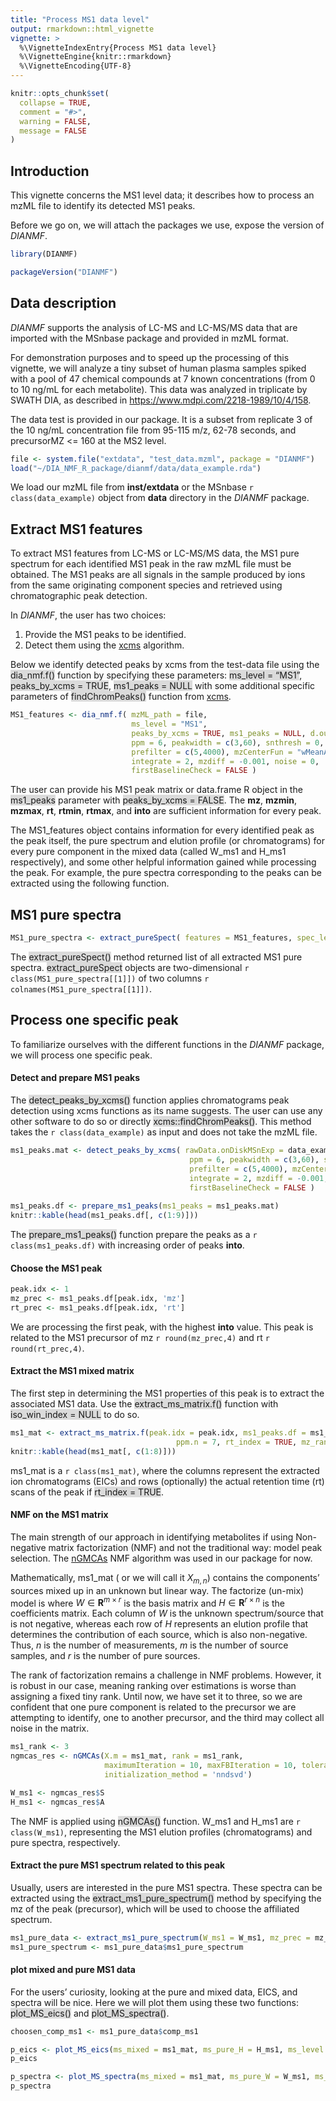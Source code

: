 ```yaml
---
title: "Process MS1 data level"
output: rmarkdown::html_vignette
vignette: >
  %\VignetteIndexEntry{Process MS1 data level}
  %\VignetteEngine{knitr::rmarkdown}
  %\VignetteEncoding{UTF-8}
---
```


```r
knitr::opts_chunk$set(
  collapse = TRUE,
  comment = "#>",
  warning = FALSE,
  message = FALSE
)
```

## Introduction
This vignette concerns the MS1 level data; it describes how to process an mzML file to identify its detected MS1 peaks.

Before we go on, we will attach the packages we use, expose the version of *DIANMF*.

```r
library(DIANMF)

packageVersion("DIANMF")
```

## Data description
*DIANMF* supports the analysis of LC-MS and LC-MS/MS data that are imported with the MSnbase package and provided in mzML format.

For demonstration purposes and to speed up the processing of this vignette, we will analyze a tiny subset of human plasma samples spiked with a pool of 47 chemical compounds at 7 known concentrations (from 0 to 10 ng/mL for each metabolite). This data was analyzed in triplicate by SWATH DIA, as described in <https://www.mdpi.com/2218-1989/10/4/158>.

The data test is provided in our package. It is a subset from replicate 3 of the 10 ng/mL concentration file from 95-115 m/z, 62-78 seconds, and precursorMZ <= 160 at the MS2 level.

```r
file <- system.file("extdata", "test_data.mzml", package = "DIANMF")
load("~/DIA_NMF_R_package/dianmf/data/data_example.rda")
```

We load our mzML file from **inst/extdata** or the MSnbase `r class(data_example)` object from **data** directory in the *DIANMF* package.

## Extract MS1 features 
To extract MS1 features from LC-MS or LC-MS/MS data, the MS1 pure spectrum for each identified MS1 peak in the raw mzML file must be obtained. The MS1 peaks are all signals in the sample produced by ions from the same originating component species and retrieved using chromatographic peak detection.

In *DIANMF*, the user has two choices:

1. Provide the MS1 peaks to be identified.
1. Detect them using the [xcms](https://bioconductor.org/packages/release/bioc/html/xcms.html) algorithm.

Below we identify detected peaks by xcms from the test-data file using the <span style="background-color: rgba(169, 169, 169, 0.4);">dia_nmf.f()</span> function by specifying these parameters: <span style="background-color: rgba(169, 169, 169, 0.4);">ms_level = "MS1"</span>, <span style="background-color: rgba(169, 169, 169, 0.4);">peaks_by_xcms = TRUE</span>, <span style="background-color: rgba(169, 169, 169, 0.4);">ms1_peaks = NULL</span> with some additional specific parameters of <span style="background-color: rgba(169, 169, 169, 0.4);">findChromPeaks()</span> function from [xcms](https://bioconductor.org/packages/release/bioc/html/xcms.html).

```r
MS1_features <- dia_nmf.f( mzML_path = file,
                           ms_level = "MS1",
                           peaks_by_xcms = TRUE, ms1_peaks = NULL, d.out = NULL,
                           ppm = 6, peakwidth = c(3,60), snthresh = 0,
                           prefilter = c(5,4000), mzCenterFun = "wMeanApex3",
                           integrate = 2, mzdiff = -0.001, noise = 0,
                           firstBaselineCheck = FALSE )
```

The user can provide his MS1 peak matrix or data.frame R object in the <span style="background-color: rgba(169, 169, 169, 0.4);">ms1_peaks</span> parameter with <span style="background-color: rgba(169, 169, 169, 0.4);">peaks_by_xcms = FALSE</span>. The **mz**, **mzmin**, **mzmax**, **rt**, **rtmin**, **rtmax**, and **into** are sufficient information for every peak.

The MS1_features object contains information for every identified peak as the peak itself, the pure spectrum and elution profile (or chromatograms) for every pure component in the mixed data (called W_ms1 and H_ms1 respectively), and some other helpful information gained while processing the peak. For example, the pure spectra corresponding to the peaks can be extracted using the following function.

## MS1 pure spectra 

```r
MS1_pure_spectra <- extract_pureSpect( features = MS1_features, spec_level = 'MS1' )
```

The <span style="background-color: rgba(169, 169, 169, 0.4);">extract_pureSpect()</span> method returned list of all extracted MS1 pure spectra. <span style="background-color: rgba(169, 169, 169, 0.4);">extract_pureSpect</span> objects are two-dimensional `r class(MS1_pure_spectra[[1]])` of two columns `r colnames(MS1_pure_spectra[[1]])`.

## Process one specific peak

To familiarize ourselves with the different functions in the *DIANMF* package, we will process one specific peak.

#### Detect and prepare MS1 peaks

The <span style="background-color: rgba(169, 169, 169, 0.4);">detect_peaks_by_xcms()</span> function applies chromatograms peak detection using xcms functions as its name suggests. The user can use any other software to do so or directly <span style="background-color: rgba(169, 169, 169, 0.4);">xcms::findChromPeaks()</span>. This method takes the `r class(data_example)` as input and does not take the mzML file.

```r
ms1_peaks.mat <- detect_peaks_by_xcms( rawData.onDiskMSnExp = data_example,
                                        ppm = 6, peakwidth = c(3,60), snthresh = 0,
                                        prefilter = c(5,4000), mzCenterFun = "wMeanApex3",
                                        integrate = 2, mzdiff = -0.001, noise = 0,
                                        firstBaselineCheck = FALSE )
  
ms1_peaks.df <- prepare_ms1_peaks(ms1_peaks = ms1_peaks.mat)
knitr::kable(head(ms1_peaks.df[, c(1:9)]))
```

The <span style="background-color: rgba(169, 169, 169, 0.4);">prepare_ms1_peaks()</span> function prepare the peaks as a `r class(ms1_peaks.df)` with increasing order of peaks **into**.

#### Choose the MS1 peak
```r
peak.idx <- 1
mz_prec <- ms1_peaks.df[peak.idx, 'mz']
rt_prec <- ms1_peaks.df[peak.idx, 'rt']
```

We are processing the first peak, with the highest **into** value. This peak is related to the MS1 precursor of mz `r round(mz_prec,4)` and rt `r round(rt_prec,4)`.

#### Extract the MS1 mixed matrix

The first step in determining the MS1 properties of this peak is to extract the associated MS1 data. Use the <span style="background-color: rgba(169, 169, 169, 0.4);">extract_ms_matrix.f()</span> function with <span style="background-color: rgba(169, 169, 169, 0.4);">iso_win_index = NULL</span> to do so.

```r
ms1_mat <- extract_ms_matrix.f(peak.idx = peak.idx, ms1_peaks.df = ms1_peaks.df, rawData.onDiskMSnExp = data_example,
                                     ppm.n = 7, rt_index = TRUE, mz_range = NULL, iso_win_index = NULL)
knitr::kable(head(ms1_mat[, c(1:8)]))
```

ms1_mat is a `r class(ms1_mat)`, where the columns represent the extracted ion chromatograms (EICs) and rows (optionally) the actual retention time (rt) scans of the peak if <span style="background-color: rgba(169, 169, 169, 0.4);">rt_index = TRUE</span>.

#### NMF on the MS1 matrix

The main strength of our approach in identifying metabolites if using Non-negative matrix factorization (NMF) and not the traditional way: model peak selection. The [nGMCAs](https://ieeexplore.ieee.org/stamp/stamp.jsp?arnumber=6584797) NMF algorithm was used in our package for now.

Mathematically, ms1_mat ( or we will call it $X_{m,n}$) contains the components' sources mixed up in an unknown but linear way. The factorize (un-mix) model is 
\begin{align} \label{eq1}
      X \approx WH,
\end{align}
where $W \in \mathbf{R}^{m \times r}$ is the basis matrix and $H \in \mathbf{R}^{r \times n}$ is the coefficients matrix. Each column of $W$ is the unknown spectrum/source that is not negative, whereas each row of $H$ represents an elution profile that determines the contribution of each source, which is also non-negative. Thus, $n$ is the number of measurements, $m$ is the number of source samples, and $r$ is the number of pure sources.

The rank of factorization remains a challenge in NMF problems. However, it is robust in our case, meaning ranking over estimations is worse than assigning a fixed tiny rank. Until now, we have set it to three, so we are confident that one pure component is related to the precursor we are attempting to identify, one to another precursor, and the third may collect all noise in the matrix. 

```r
ms1_rank <- 3
ngmcas_res <- nGMCAs(X.m = ms1_mat, rank = ms1_rank,
                     maximumIteration = 10, maxFBIteration = 10, toleranceFB = 1e-5,
                     initialization_method = 'nndsvd')

W_ms1 <- ngmcas_res$S
H_ms1 <- ngmcas_res$A
```

The NMF is applied using <span style="background-color: rgba(169, 169, 169, 0.4);">nGMCAs()</span> function. W_ms1 and H_ms1 are `r class(W_ms1)`, representing the MS1 elution profiles (chromatograms) and pure spectra, respectively.

#### Extract the pure MS1 spectrum related to this peak

Usually, users are interested in the pure MS1 spectra. These spectra can be extracted using the <span style="background-color: rgba(169, 169, 169, 0.4);">extract_ms1_pure_spectrum()</span> method by specifying the mz of the peak (precursor), which will be used to choose the affiliated spectrum.

```r
ms1_pure_data <- extract_ms1_pure_spectrum(W_ms1 = W_ms1, mz_prec = mz_prec)
ms1_pure_spectrum <- ms1_pure_data$ms1_pure_spectrum
```
 
#### plot mixed and pure MS1 data

For the users' curiosity, looking at the pure and mixed data, EICS, and spectra will be nice. Here we will plot them using these two functions: <span style="background-color: rgba(169, 169, 169, 0.4);">plot_MS_eics()</span> and <span style="background-color: rgba(169, 169, 169, 0.4);">plot_MS_spectra()</span>.

```r
choosen_comp_ms1 <- ms1_pure_data$comp_ms1

p_eics <- plot_MS_eics(ms_mixed = ms1_mat, ms_pure_H = H_ms1, ms_level = "MS1", rt_prec = rt_prec, choosen_comp = choosen_comp_ms1)
p_eics

p_spectra <- plot_MS_spectra(ms_mixed = ms1_mat, ms_pure_W = W_ms1, ms_level = "MS1", mz_prec, choosen_comp = choosen_comp_ms1)
p_spectra
```

